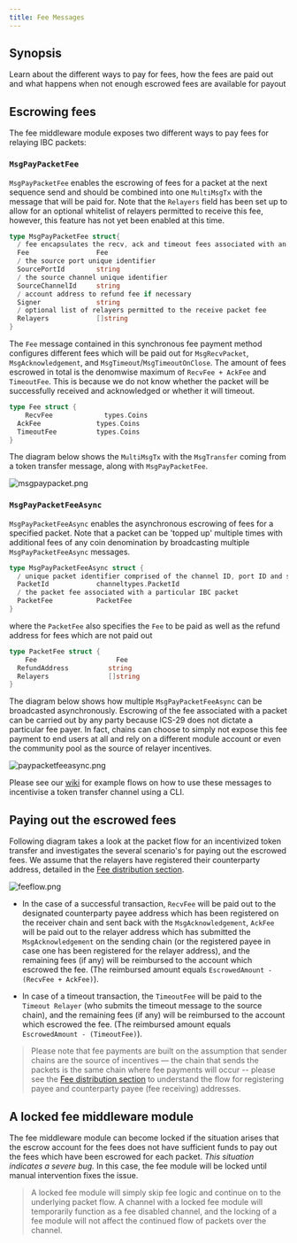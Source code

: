 ```yaml
---
title: Fee Messages
---
```


## Synopsis

Learn about the different ways to pay for fees, how the fees are paid out and what happens when not enough escrowed fees are available for payout

## Escrowing fees

The fee middleware module exposes two different ways to pay fees for relaying IBC packets:

### `MsgPayPacketFee`

`MsgPayPacketFee` enables the escrowing of fees for a packet at the next sequence send and should be combined into one `MultiMsgTx` with the message that will be paid for. Note that the `Relayers` field has been set up to allow for an optional whitelist of relayers permitted to receive this fee, however, this feature has not yet been enabled at this time.

```go expandable
type MsgPayPacketFee struct{
  / fee encapsulates the recv, ack and timeout fees associated with an IBC packet
  Fee                 Fee
  / the source port unique identifier
  SourcePortId        string
  / the source channel unique identifier
  SourceChannelId     string
  / account address to refund fee if necessary
  Signer              string
  / optional list of relayers permitted to the receive packet fee
  Relayers            []string
}
```

The `Fee` message contained in this synchronous fee payment method configures different fees which will be paid out for `MsgRecvPacket`, `MsgAcknowledgement`, and `MsgTimeout`/`MsgTimeoutOnClose`.
The amount of fees escrowed in total is the denomwise maximum of `RecvFee + AckFee` and `TimeoutFee`. This is because we do not know whether the packet will be successfully received and acknowledged or whether it will timeout.

```go
type Fee struct {
    RecvFee             types.Coins
  AckFee              types.Coins
  TimeoutFee          types.Coins
}
```

The diagram below shows the `MultiMsgTx` with the `MsgTransfer` coming from a token transfer message, along with `MsgPayPacketFee`.

![msgpaypacket.png](/docs/ibc/images/04-middleware/01-ics29-fee/images/msgpaypacket.png)

### `MsgPayPacketFeeAsync`

`MsgPayPacketFeeAsync` enables the asynchronous escrowing of fees for a specified packet. Note that a packet can be 'topped up' multiple times with additional fees of any coin denomination by broadcasting multiple `MsgPayPacketFeeAsync` messages.

```go
type MsgPayPacketFeeAsync struct {
  / unique packet identifier comprised of the channel ID, port ID and sequence
  PacketId            channeltypes.PacketId
  / the packet fee associated with a particular IBC packet
  PacketFee           PacketFee
}
```

where the `PacketFee` also specifies the `Fee` to be paid as well as the refund address for fees which are not paid out

```go
type PacketFee struct {
    Fee                    Fee
  RefundAddress          string
  Relayers               []string
}
```

The diagram below shows how multiple `MsgPayPacketFeeAsync` can be broadcasted asynchronously. Escrowing of the fee associated with a packet can be carried out by any party because ICS-29 does not dictate a particular fee payer. In fact, chains can choose to simply not expose this fee payment to end users at all and rely on a different module account or even the community pool as the source of relayer incentives.

![paypacketfeeasync.png](/docs/ibc/images/04-middleware/01-ics29-fee/images/paypacketfeeasync.png)

Please see our [wiki](https://github.com/cosmos/ibc-go/wiki/Fee-enabled-fungible-token-transfers) for example flows on how to use these messages to incentivise a token transfer channel using a CLI.

## Paying out the escrowed fees

Following diagram takes a look at the packet flow for an incentivized token transfer and investigates the several scenario's for paying out the escrowed fees. We assume that the relayers have registered their counterparty address, detailed in the [Fee distribution section](/docs/ibc/v8.5.x/middleware/ics29-fee/fee-distribution).

![feeflow.png](/docs/ibc/images/04-middleware/01-ics29-fee/images/feeflow.png)

- In the case of a successful transaction, `RecvFee` will be paid out to the designated counterparty payee address which has been registered on the receiver chain and sent back with the `MsgAcknowledgement`, `AckFee` will be paid out to the relayer address which has submitted the `MsgAcknowledgement` on the sending chain (or the registered payee in case one has been registered for the relayer address), and the remaining fees (if any) will be reimbursed to the account which escrowed the fee. (The reimbursed amount equals `EscrowedAmount - (RecvFee + AckFee)`).

- In case of a timeout transaction, the `TimeoutFee` will be paid to the `Timeout Relayer` (who submits the timeout message to the source chain), and the remaining fees (if any) will be reimbursed to the account which escrowed the fee. (The reimbursed amount equals `EscrowedAmount - (TimeoutFee)`).

> Please note that fee payments are built on the assumption that sender chains are the source of incentives — the chain that sends the packets is the same chain where fee payments will occur -- please see the [Fee distribution section](/docs/ibc/v8.5.x/middleware/ics29-fee/fee-distribution) to understand the flow for registering payee and counterparty payee (fee receiving) addresses.

## A locked fee middleware module

The fee middleware module can become locked if the situation arises that the escrow account for the fees does not have sufficient funds to pay out the fees which have been escrowed for each packet. _This situation indicates a severe bug._ In this case, the fee module will be locked until manual intervention fixes the issue.

> A locked fee module will simply skip fee logic and continue on to the underlying packet flow. A channel with a locked fee module will temporarily function as a fee disabled channel, and the locking of a fee module will not affect the continued flow of packets over the channel.
